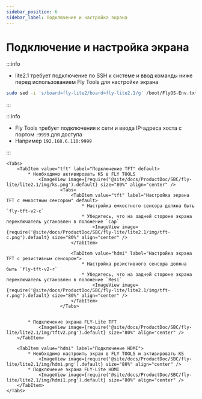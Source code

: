 ```yaml
---
sidebar_position: 6
sidebar_label: Подключение и настройка экрана
---
```




# Подключение и настройка экрана
:::info

* lite2.1 требует подключение по SSH к системе и ввод команды ниже перед использованием Fly Tools для настройки экрана
```bash
sudo sed -i 's/board=fly-lite2/board=fly-lite2.1/g' /boot/FlyOS-Env.txt
```
:::

:::info

* Fly Tools требует подключения к сети и ввода IP-адреса хоста с портом `:9999` для доступа
* Например `192.168.6.110:9999`

:::

    <Tabs>
        <TabItem value="tft" label="Подключение TFT" default>
            * Необходимо активировать KS в FLY TOOLS
                <ImageView image={require('@site/docs/ProductDoc/SBC/fly-lite/lite2.1/img/ks.png').default} size="80%" align="center" />
                        <Tabs>
                            <TabItem value="tft" label="Настройка экрана TFT с емкостным сенсором" default>
                                * Настройка емкостного сенсора должна быть `fly-tft-v2-c`
                                * Убедитесь, что на задней стороне экрана переключатель установлен в положение `Cap`
                                    <ImageView image={require('@site/docs/ProductDoc/SBC/fly-lite/lite2.1/img/tft-c.png').default} size="80%" align="center" />
                            </TabItem>

                            <TabItem value="hdmi" label="Настройка экрана TFT с резистивным сенсором">
                                * Настройка резистивного сенсора должна быть `fly-tft-v2-r`
                                * Убедитесь, что на задней стороне экрана переключатель установлен в положение `Resi`
                                    <ImageView image={require('@site/docs/ProductDoc/SBC/fly-lite/lite2.1/img/tft-r.png').default} size="80%" align="center" />
                            </TabItem>
                        </Tabs>


            * Подключение экрана FLY-Lite TFT
                <ImageView image={require('@site/docs/ProductDoc/SBC/fly-lite/lite2.1/img/tftv2.png').default} size="80%" align="center" />
        </TabItem>

        <TabItem value="hdmi" label="Подключение HDMI">
            * Необходимо настроить экран в FLY TOOLS и активировать KS
                <ImageView image={require('@site/docs/ProductDoc/SBC/fly-lite/lite2.1/img/hdmi.png').default} size="80%" align="center" />               
            * Подключение экрана FLY-Lite HDMI
                <ImageView image={require('@site/docs/ProductDoc/SBC/fly-lite/lite2.1/img/hdmi1.png').default} size="80%" align="center" />
        </TabItem>
    </Tabs>
